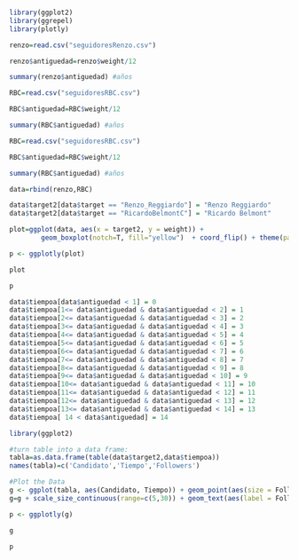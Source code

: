 ```r

```

```r
library(ggplot2)
library(ggrepel)
library(plotly)
```

```r
renzo=read.csv("seguidoresRenzo.csv")
```

```r
renzo$antiguedad=renzo$weight/12
```

```r
summary(renzo$antiguedad) #años
```

```r
RBC=read.csv("seguidoresRBC.csv")
```

```r
RBC$antiguedad=RBC$weight/12
```

```r
summary(RBC$antiguedad) #años
```

```r
RBC=read.csv("seguidoresRBC.csv")
```

```r
RBC$antiguedad=RBC$weight/12
```

```r
summary(RBC$antiguedad) #años
```

```r
data=rbind(renzo,RBC)
```

```r
data$target2[data$target == "Renzo_Reggiardo"] = "Renzo Reggiardo"
data$target2[data$target == "RicardoBelmontC"] = "Ricardo Belmont"
```


```r
plot=ggplot(data, aes(x = target2, y = weight)) +
        geom_boxplot(notch=T, fill="yellow")  + coord_flip() + theme(panel.grid.minor = element_blank()) + ggtitle("Antiguedad de followers en la red") + ylab("Tiempo en Twitter (meses)") + xlab(NULL) 

p <- ggplotly(plot)
```

```r
plot
```

```r
p
```


```r
data$tiempoa[data$antiguedad < 1] = 0
data$tiempoa[1<= data$antiguedad & data$antiguedad < 2] = 1
data$tiempoa[2<= data$antiguedad & data$antiguedad < 3] = 2
data$tiempoa[3<= data$antiguedad & data$antiguedad < 4] = 3
data$tiempoa[4<= data$antiguedad & data$antiguedad < 5] = 4 
data$tiempoa[5<= data$antiguedad & data$antiguedad < 6] = 5 
data$tiempoa[6<= data$antiguedad & data$antiguedad < 7] = 6  
data$tiempoa[7<= data$antiguedad & data$antiguedad < 8] = 7  
data$tiempoa[8<= data$antiguedad & data$antiguedad < 9] = 8  
data$tiempoa[9<= data$antiguedad & data$antiguedad < 10] = 9 
data$tiempoa[10<= data$antiguedad & data$antiguedad < 11] = 10 
data$tiempoa[11<= data$antiguedad & data$antiguedad < 12] = 11 
data$tiempoa[12<= data$antiguedad & data$antiguedad < 13] = 12
data$tiempoa[13<= data$antiguedad & data$antiguedad < 14] = 13
data$tiempoa[ 14 < data$antiguedad] = 14
```


```r
library(ggplot2)                           

#turn table into a data frame:
tabla=as.data.frame(table(data$target2,data$tiempoa))
names(tabla)=c('Candidato','Tiempo','Followers')

#Plot the Data
g <- ggplot(tabla, aes(Candidato, Tiempo)) + geom_point(aes(size = Followers), colour = "green") +  xlab("") + ylab("") +theme(legend.position="none")
g=g + scale_size_continuous(range=c(5,30)) + geom_text(aes(label = Followers)) + theme(panel.grid.minor = element_blank()) + ylab("Tiempo en Twitter")

p <- ggplotly(g)
```

```r
g
```

```r
p
```













